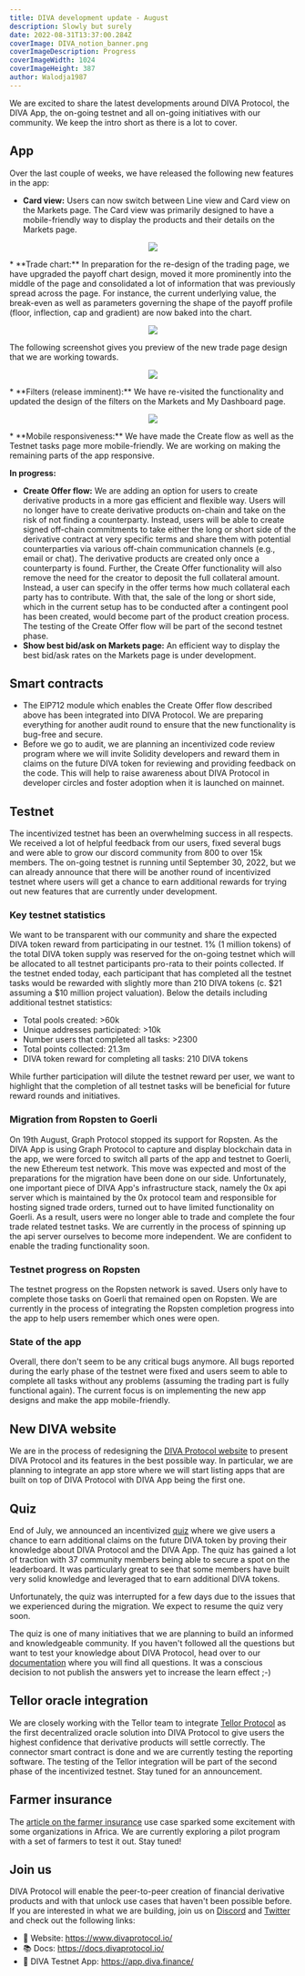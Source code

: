 ```yaml
---
title: DIVA development update - August
description: Slowly but surely
date: 2022-08-31T13:37:00.284Z
coverImage: DIVA_notion_banner.png
coverImageDescription: Progress
coverImageWidth: 1024
coverImageHeight: 387
author: Walodja1987
---
```


We are excited to share the latest developments around DIVA Protocol, the DIVA App, the on-going testnet and all on-going initiatives with our community. We keep the intro short as there is a lot to cover.

## App
Over the last couple of weeks, we have released the following new features in the app:
* **Card view:** Users can now switch between Line view and Card view on the Markets page. The Card view was primarily designed to have a mobile-friendly way to display the products and their details on the Markets page.
<p align="center">
  <img src="/images/posts/card_view.png" />
</p>
* **Trade chart:** In preparation for the re-design of the trading page, we have upgraded the payoff chart design, moved it more prominently into the middle of
the page and consolidated a lot of information that was previously spread across the page. For instance, the current underlying value, the break-even as 
well as parameters governing the shape of the payoff profile (floor, inflection, cap and gradient) are now baked into the chart.
<p align="center">
  <img src="/images/posts/trade_chart.png" />
</p>
The following screenshot gives you preview of the new trade page design that we are working towards.
<p align="center">
  <img src="/images/posts/new_trade_page.png" />
</p>
* **Filters (release imminent):** We have re-visited the functionality and updated the design of the filters on the Markets and My Dashboard page.
<p align="center">
  <img src="/images/posts/filter.png" />
</p>
* **Mobile responsiveness:** We have made the Create flow as well as the Testnet tasks page more mobile-friendly. We are working on making the remaining parts of the app responsive.   

**In progress:**
* **Create Offer flow:** We are adding an option for users to create derivative products in a more gas efficient and flexible way. Users will no longer have to create derivative products on-chain
and take on the risk of not finding a counterparty. Instead, users will be able to create signed off-chain commitments to take either the long or short side of the derivative contract at very specific terms and share them 
with potential counterparties via various off-chain communication channels (e.g., email or chat). The derivative products are created only once a counterparty is found. 
Further, the Create Offer functionality will also remove the need for the creator to deposit the full collateral amount. Instead, a user can specify in the offer terms how much collateral each party has to contribute. With that,
the sale of the long or short side, which in the current setup has to be conducted after a contingent pool has been created, would become part of the product creation process. The testing of the Create Offer flow will be part 
of the second testnet phase. 
* **Show best bid/ask on Markets page:** An efficient way to display the best bid/ask rates on the Markets page is under development.

## Smart contracts
* The EIP712 module which enables the Create Offer flow described above has been integrated into DIVA Protocol. We are preparing everything for another audit round to 
ensure that the new functionality is bug-free and secure.
* Before we go to audit, we are planning an incentivized code review program where we will invite Solidity developers and reward them in claims on the future DIVA token for reviewing and providing feedback on the code. 
This will help to raise awareness about DIVA Protocol in developer circles and foster adoption when it is launched on mainnet. 

## Testnet
The incentivized testnet has been an overwhelming success in all respects. We received a lot of helpful feedback from our users, fixed several bugs and were able to grow our discord community
from 800 to over 15k members. The on-going testnet is running until September 30, 2022, but we can already announce that there will be another round of incentivized testnet where users will get a chance
to earn additional rewards for trying out new features that are currently under development.

### Key testnet statistics
We want to be transparent with our community and share the expected DIVA token reward from participating in our testnet. 1% (1 million tokens) of the total DIVA token supply was reserved for the on-going testnet which will be allocated to all testnet participants pro-rata to their points collected. If the testnet ended today, 
each participant that has completed all the testnet tasks would be rewarded with slightly more than 210 DIVA tokens (c. $21 assuming a $10 million project valuation). Below the details including additional testnet statistics:
* Total pools created: >60k
* Unique addresses participated: >10k
* Number users that completed all tasks: >2300
* Total points collected: 21.3m
* DIVA token reward for completing all tasks: 210 DIVA tokens 

While further participation will dilute the testnet reward per user, we want to highlight that the completion of all testnet tasks will be beneficial for future reward rounds and initiatives. 

### Migration from Ropsten to Goerli
On 19th August, Graph Protocol stopped its support for Ropsten. As the DIVA App is using Graph Protocol to capture and display blockchain data in the app, we were forced to switch
all parts of the app and testnet to Goerli, the new Ethereum test network. This move was expected and most of the preparations for the migration have been done on our side. Unfortunately, one important piece of DIVA App's infrastructure 
stack, namely the 0x api server which is maintained by the 0x protocol team and responsible for hosting signed trade orders, turned out to have limited functionality on Goerli. 
As a result, users were no longer able to trade and complete the four trade related testnet tasks. We are currently in the process of spinning up the api server ourselves to become more independent. We are confident to enable the trading
functionality soon. 

### Testnet progress on Ropsten
The testnet progress on the Ropsten network is saved. Users only have to complete those tasks on Goerli that remained open on Ropsten. We are currently in the process of integrating the Ropsten completion
progress into the app to help users remember which ones were open.

### State of the app
Overall, there don't seem to be any critical bugs anymore. All bugs reported during the early phase of the testnet were fixed and users seem to able to complete all tasks without any problems
(assuming the trading part is fully functional again). The current focus is on implementing the new app designs and make the app mobile-friendly.

## New DIVA website
We are in the process of redesigning the [DIVA Protocol website](https://www.divaprotocol.io/) to present DIVA Protocol and its features in the best possible way. In particular,
we are planning to integrate an app store where we will start listing apps that are built on top of DIVA Protocol with DIVA App being the first one. 

## Quiz
End of July, we announced an incentivized [quiz](https://www.divaprotocol.io/posts/diva-incentivized-diva-quiz) where we give users a chance to earn additional claims
on the future DIVA token by proving their knowledge about DIVA Protocol and the DIVA App. The quiz has gained a lot of traction with 37 community members being able to secure a spot 
on the leaderboard. It was particularly great to see that some members have built very solid knowledge and leveraged that to earn additional DIVA tokens. 

Unfortunately, the quiz was interrupted for a few days due to the issues that we experienced during the migration. We expect to resume the quiz very soon. 

The quiz is one of many initiatives that we are planning to build an informed and knowledgeable community.
If you haven't followed all the questions but want to test your knowledge about DIVA Protocol, head over to our [documentation](https://docs.divaprotocol.io/guides/quiz) where you will find all questions. 
It was a conscious decision to not publish the answers yet to increase the learn effect ;-)

## Tellor oracle integration
We are closely working with the Tellor team to integrate [Tellor Protocol](https://tellor.io/) as the first decentralized oracle solution into DIVA Protocol to give users the highest confidence that derivative products will settle correctly.
The connector smart contract is done and we are currently testing the reporting software. The testing of the Tellor integration will be part of the second phase of the incentivized testnet. Stay tuned for an announcement. 

## Farmer insurance
The [article on the farmer insurance](https://www.divaprotocol.io/posts/diva-how-diva-protocol-can-help-unlock-affordable-insurance-for-farmers) use case sparked some excitement
with some organizations in Africa. We are currently exploring a pilot program with a set of farmers to test it out. Stay tuned!


## Join us
DIVA Protocol will enable the peer-to-peer creation of financial derivative products and with that unlock use cases that haven't been possible before. If you are interested in what we are building, join us on 
[Discord](https://discord.com/invite/DE5b8ZeJjK) and [Twitter](https://twitter.com/divaprotocol_io) and check out the following links:

- 🚀 Website: https://www.divaprotocol.io/
- 📚 Docs: https://docs.divaprotocol.io/
- 🍏 DIVA Testnet App: https://app.diva.finance/